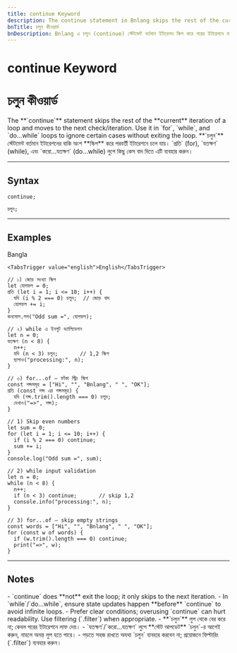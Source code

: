 ```yaml
---
title: continue Keyword
description: The continue statement in Bnlang skips the rest of the current loop iteration and proceeds to the next one. Examples in Bangla and English.
bnTitle: চলুন কীওয়ার্ড
bnDescription: Bnlang এ চলুন (continue) স্টেটমেন্ট বর্তমান ইটারেশন স্কিপ করে পরের ইটারেশনে যায়—উদাহরণসহ।
---
```


# <I18nEnglish>continue Keyword</I18nEnglish>
# <I18nBangla>চলুন কীওয়ার্ড</I18nBangla>


<I18nEnglish>
The **`continue`** statement skips the rest of the **current** iteration of a loop and moves to the next check/iteration.  
Use it in `for`, `while`, and `do...while` loops to ignore certain cases without exiting the loop.
</I18nEnglish>

<I18nBangla>
**`চলুন`** স্টেটমেন্ট বর্তমান ইটারেশনের বাকি অংশ **স্কিপ** করে পরবর্তী ইটারেশনে চলে যায়।  
`প্রতি` (for), `যতক্ষণ` (while), এবং `করো...যতক্ষণ` (do...while) লুপে কিছু কেস বাদ দিতে এটি ব্যবহার করুন।
</I18nBangla>



---

## Syntax

<I18nEnglish>

```bnl
continue;
```
</I18nEnglish>

<I18nBangla>

```bnl
চলুন;
```
</I18nBangla>



---

## Examples

<Tabs defaultValue="bangla" className="w-full">
  <TabsList>
    <TabsTrigger value="bangla">Bangla</TabsTrigger>
    
    <TabsTrigger value="english">English</TabsTrigger>
  </TabsList>

  <TabsContent value="bangla">

```bnl
// ১) জোড় সংখ্যা স্কিপ
let যোগফল = 0;
প্রতি (let i = 1; i <= 10; i++) {
  যদি (i % 2 === 0) চলুন;  // জোড় বাদ
  যোগফল += i;
}
কনসোল.লগ("Odd sum =", যোগফল);

// ২) while এ ইনপুট ভ্যালিডেশন
let n = 0;
যতক্ষণ (n < 8) {
  n++;
  যদি (n < 3) চলুন;       // 1,2 স্কিপ
  ছাপাও("processing:", n);
}

// ৩) for...of — ফাঁকা স্ট্রিং স্কিপ
const শব্দসমূহ = ["Hi", "", "Bnlang", " ", "OK"];
প্রতি (const শব্দ এর শব্দসমূহ) {
  যদি (শব্দ.trim().length === 0) চলুন;
  দেখাও("=>", শব্দ);
}
```
  </TabsContent>

  

  <TabsContent value="english">

```bnl
// 1) Skip even numbers
let sum = 0;
for (let i = 1; i <= 10; i++) {
  if (i % 2 === 0) continue;
  sum += i;
}
console.log("Odd sum =", sum);

// 2) while input validation
let n = 0;
while (n < 8) {
  n++;
  if (n < 3) continue;       // skip 1,2
  console.info("processing:", n);
}

// 3) for...of — skip empty strings
const words = ["Hi", "", "Bnlang", " ", "OK"];
for (const w of words) {
  if (w.trim().length === 0) continue;
  print("=>", w);
}
```
  </TabsContent>
</Tabs>

---

## Notes

<I18nEnglish>
- `continue` does **not** exit the loop; it only skips to the next iteration.  
- In `while`/`do...while`, ensure state updates happen **before** `continue` to avoid infinite loops.  
- Prefer clear conditions; overusing `continue` can hurt readability. Use filtering (`.filter`) when appropriate.
</I18nEnglish>

<I18nBangla>
- **`চলুন`** লুপ থেকে বের করে না; কেবল পরের ইটারেশনে লাফ দেয়।  
- `যতক্ষণ`/`করো...যতক্ষণ` লুপে **স্টেট আপডেট** `চলুন`-র আগেই করুন, নাহলে অনন্ত লুপ হতে পারে।  
- পড়তে সহজ রাখতে অযথা `চলুন` ব্যবহার করবেন না; প্রয়োজনে ফিল্টারিং (`.filter`) ব্যবহার করুন।
</I18nBangla>


